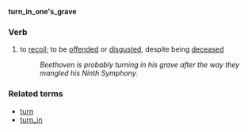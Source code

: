 '''turn_in_one's_grave'''

===Verb===
# to [[recoil]]; to be [[offend]]ed or [[disgust]]ed, despite being [[deceased]]
#:''Beethoven is probably turning in his grave after the way they mangled his Ninth Symphony.''

===Related terms===
*[[turn]]
*[[turn_in]]